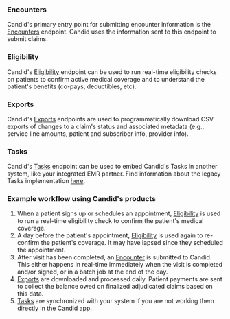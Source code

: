 ### Encounters

Candid's primary entry point for submitting encounter information is the [Encounters](../api-reference/encounters) endpoint. Candid uses
the information sent to this endpoint to submit claims.

### Eligibility

Candid's [Eligibility](https://app.joincandidhealth.com/docs#tag/Eligibility) endpoint can be used to run real-time
eligibility checks on patients to confirm active medical coverage and to understand the patient's benefits (co-pays, deductibles, etc).

### Exports

Candid's [Exports](https://app.joincandidhealth.com/docs#tag/Exports) endpoints are used to programmatically download CSV
exports of changes to a claim's status and associated metadata (e.g., service line amounts, patient and subscriber info, provider info).

### Tasks

Candid's [Tasks](../api-reference/tasks) endpoint can be used to embed Candid's Tasks in another system, like your integrated
EMR partner. Find information about the legacy Tasks implementation [here](https://app.joincandidhealth.com/docs#tag/Tasks).

### Example workflow using Candid's products

1. When a patient signs up or schedules an appointment, [Eligibility](https://app.joincandidhealth.com/docs#tag/Eligibility) is used to run a real-time eligibility check to confirm the patient's medical coverage.
2. A day before the patient's appointment, [Eligibility](https://app.joincandidhealth.com/docs#tag/Eligibility) is used again to re-confirm the patient's coverage. It may have lapsed since they scheduled the appointment.
3. After visit has been completed, an [Encounter](../api-reference/encounters) is submitted to Candid. This either happens in real-time immediately when the visit is completed and/or signed, or in a batch job at the end of the day.
4. [Exports](https://app.joincandidhealth.com/docs#tag/Exports) are downloaded and processed daily. Patient payments are sent to collect the balance owed on finalized adjudicated claims based on this data.
5. [Tasks](../api-reference/tasks) are synchronized with your system if you are not working them directly in the Candid app.
